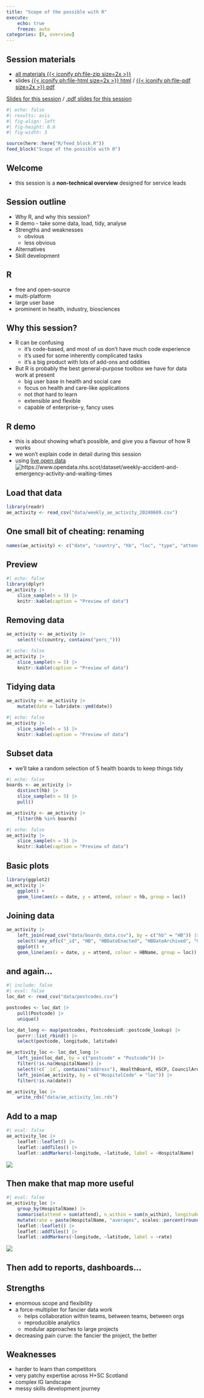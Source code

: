 ---
title: "Scope of the possible with R"
execute:
    echo: true
    freeze: auto
categories: [R, overview]
---

:::{.callout-note collapse=false appearance='default' icon=true}
## Session materials
+ [all materials {{< iconify ph:file-zip size=2x >}}](src/scope_of_the_possible_with_r.zip)
+ slides [{{< iconify ph:file-html size=2x >}} html](src/scope_of_the_possible_with_r.html) / [{{< iconify ph:file-pdf size=2x >}} pdf](src/scope_of_the_possible_with_r.pdf)
:::


[Slides for this session](src/scope_of_the_possible_with_r.html) / [.pdf slides for this session](src/scope_of_the_possible_with_r.pdf)

```{r}
#| echo: false
#| results: asis
#| fig-align: left
#| fig-height: 0.6
#| fig-width: 3

source(here::here("R/feed_block.R"))
feed_block("Scope of the possible with R")
```

## Welcome

-   this session is a **non-technical overview** designed for service leads

## Session outline

-   Why R, and why this session?
-   R demo - take some data, load, tidy, analyse
-   Strengths and weaknesses
    -   obvious
    -   less obvious
-   Alternatives
-   Skill development

## R

-   free and open-source
-   multi-platform
-   large user base
-   prominent in health, industry, biosciences

## Why this session?

-   R can be confusing
    -   it's code-based, and most of us don't have much code experience
    -   it's used for some inherently complicated tasks
    -   it's a big product with lots of add-ons and oddities
-   But R is probably the best general-purpose toolbox we have for data work at present
    -   big user base in health and social care
    -   focus on health and care-like applications
    -   not *that* hard to learn
    -   extensible and flexible
    -   capable of enterprise-y, fancy uses

## R demo

-   this is about showing what's possible, and give you a flavour of how R works
-   we won't explain code in detail during this session
-   using [live open data](https://www.opendata.nhs.scot/dataset/weekly-accident-and-emergency-activity-and-waiting-times) </br> ![https://www.opendata.nhs.scot/dataset/weekly-accident-and-emergency-activity-and-waiting-times](images/clipboard-776150275.png)

## Load that data

```{r}
library(readr)
ae_activity <- read_csv("data/weekly_ae_activity_20240609.csv")
```

## One small bit of cheating: renaming

```{r}
names(ae_activity) <- c("date", "country", "hb", "loc", "type", "attend", "n_within", "n_4", "perc_4", "n_8", "perc_8", "n_12", "perc_12")
```

## Preview

```{r}
#| echo: false
library(dplyr)
ae_activity |>
    slice_sample(n = 5) |>
    knitr::kable(caption = "Preview of data")

```

## Removing data

```{r}
ae_activity <- ae_activity |>
    select(!c(country, contains("perc_")))

```

```{r}
#| echo: false
ae_activity |>
    slice_sample(n = 5) |>
    knitr::kable(caption = "Preview of data")

```

## Tidying data

```{r}
ae_activity <- ae_activity |>
    mutate(date = lubridate::ymd(date))

```

```{r}
#| echo: false
ae_activity |>
    slice_sample(n = 5) |>
    knitr::kable(caption = "Preview of data")

```

## Subset data

-   we'll take a random selection of 5 health boards to keep things tidy

```{r}
#| echo: false
boards <- ae_activity |>
    distinct(hb) |>
    slice_sample(n = 5) |>
    pull()

```

```{r}
ae_activity <- ae_activity |>
    filter(hb %in% boards)

```

```{r}
#| echo: false
ae_activity |>
    slice_sample(n = 5) |>
    knitr::kable(caption = "Preview of data")

```

## Basic plots

```{r}
library(ggplot2)
ae_activity |>
    ggplot() +
    geom_line(aes(x = date, y = attend, colour = hb, group = loc)) 

```

## Joining data

```{r}
ae_activity |>
    left_join(read_csv("data/boards_data.csv"), by = c("hb" = "HB")) |>
    select(!any_of(c("_id", "HB", "HBDateEnacted", "HBDateArchived", "Country"))) |>
    ggplot() +
    geom_line(aes(x = date, y = attend, colour = HBName, group = loc))
```

## and again...

```{r}
#| include: false
#| eval: false
loc_dat <- read_csv("data/postcodes.csv")

postcodes <- loc_dat |>
    pull(Postcode) |>
    unique() 

loc_dat_long <- map(postcodes, PostcodesioR::postcode_lookup) |>
    purrr::list_rbind() |>
    select(postcode, longitude, latitude)

ae_activity_loc <- loc_dat_long |>
    left_join(loc_dat, by = c("postcode" = "Postcode")) |>
    filter(!is.na(HospitalName)) |>
    select(!c(`_id`, contains("address"), HealthBoard, HSCP, CouncilArea, IntermediateZone, DataZone)) |>
    left_join(ae_activity, by = c("HospitalCode" = "loc")) |>
    filter(!is.na(date))

ae_activity_loc |>
    write_rds("data/ae_activity_loc.rds")

```

## Add to a map

```{r}
#| eval: false
ae_activity_loc |>
    leaflet::leaflet() |>
    leaflet::addTiles() |>
    leaflet::addMarkers(~longitude, ~latitude, label = ~HospitalName)

```

![](images/clipboard-4119151148.png)

## Then make that map more useful

```{r}
#| eval: false
ae_activity_loc |>
    group_by(HospitalName) |>
    summarise(attend = sum(attend), n_within = sum(n_within), longitude = min(longitude), latitude = min(latitude)) |>
    mutate(rate = paste(HospitalName, "averages", scales::percent(round(n_within / attend, 1)))) |>
    leaflet::leaflet() |>
    leaflet::addTiles() |>
    leaflet::addMarkers(~longitude, ~latitude, label = ~rate)
```


![](images/clipboard-4119151148.png)

## Then add to reports, dashboards...

## Strengths

-   enormous scope and flexibility
-   a force-multiplier for fancier data work
    -   helps collaboration within teams, between teams, between orgs
    -   reproducible analytics
    -   modular approaches to large projects
-   decreasing pain curve: the fancier the project, the better

## Weaknesses

-   harder to learn than competitors
-   very patchy expertise across H+SC Scotland
-   complex IG landscape
-   messy skills development journey
